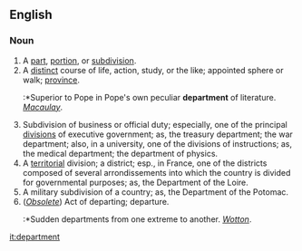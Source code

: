 ==English==

===Noun===
#A [[part]], [[portion]], or [[subdivision]].
#A [[distinct]] course of life, action, study, or the like; appointed sphere or walk; [[province]].
#:*Superior to Pope in Pope's own peculiar '''department''' of literature. ''[[Macaulay]]''.
#Subdivision of business or official duty; especially, one of the principal [[division]]s of executive government; as, the treasury department; the war department; also, in a university, one of the divisions of instructions; as, the medical department; the department of physics.
#A [[territorial]] division; a district; esp., in France, one of the districts composed of several arrondissements into which the country is divided for governmental purposes; as, the Department of the Loire.
#A military subdivision of a country; as, the Department of the Potomac. 
#(''[[Obsolete]]'') Act of departing; departure.
#:*Sudden departments from one extreme to another. ''[[Wotton]]''.

[[it:department]]